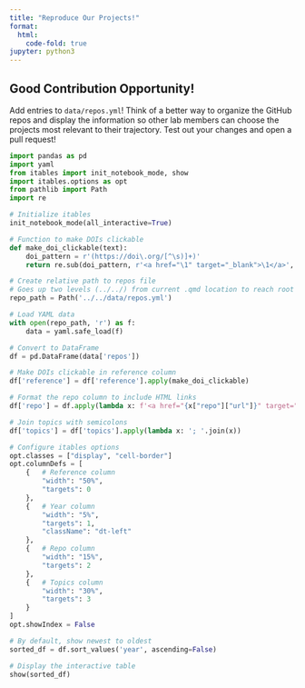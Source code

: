 ```yaml
---
title: "Reproduce Our Projects!"
format:
  html:
    code-fold: true
jupyter: python3
---
```

::: {.callout-tip}
## Good Contribution Opportunity!
Add entries to `data/repos.yml`! Think of a better way to organize the GitHub repos and display the information so other lab members can choose the projects most relevant to their trajectory. Test out your changes and open a pull request!
:::

```python

import pandas as pd
import yaml
from itables import init_notebook_mode, show
import itables.options as opt
from pathlib import Path
import re

# Initialize itables
init_notebook_mode(all_interactive=True)

# Function to make DOIs clickable
def make_doi_clickable(text):
    doi_pattern = r'(https://doi\.org/[^\s)]+)'
    return re.sub(doi_pattern, r'<a href="\1" target="_blank">\1</a>', text)

# Create relative path to repos file
# Goes up two levels (../../) from current .qmd location to reach root
repo_path = Path('../../data/repos.yml')

# Load YAML data
with open(repo_path, 'r') as f:
    data = yaml.safe_load(f)

# Convert to DataFrame
df = pd.DataFrame(data['repos'])

# Make DOIs clickable in reference column
df['reference'] = df['reference'].apply(make_doi_clickable)

# Format the repo column to include HTML links
df['repo'] = df.apply(lambda x: f'<a href="{x["repo"]["url"]}" target="_blank">{x["repo"]["name"]}</a>', axis=1)

# Join topics with semicolons
df['topics'] = df['topics'].apply(lambda x: '; '.join(x))

# Configure itables options
opt.classes = ["display", "cell-border"]
opt.columnDefs = [
    {   # Reference column
        "width": "50%", 
        "targets": 0
    },  
    {   # Year column
        "width": "5%", 
        "targets": 1,
        "className": "dt-left"
    },   
    {   # Repo column
        "width": "15%", 
        "targets": 2
    },  
    {   # Topics column
        "width": "30%", 
        "targets": 3
    }   
]
opt.showIndex = False

# By default, show newest to oldest
sorted_df = df.sort_values('year', ascending=False)

# Display the interactive table
show(sorted_df)

```